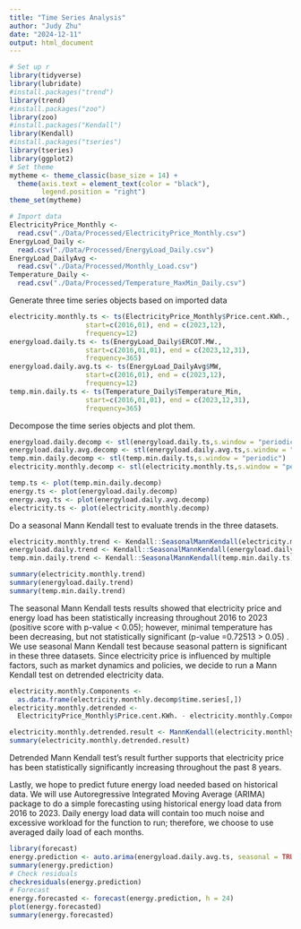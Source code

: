```yaml
---
title: "Time Series Analysis"
author: "Judy Zhu"
date: "2024-12-11"
output: html_document
---
```

  
```r
# Set up r
library(tidyverse)
library(lubridate)
#install.packages("trend")
library(trend)
#install.packages("zoo")
library(zoo)
#install.packages("Kendall")
library(Kendall)
#install.packages("tseries")
library(tseries)
library(ggplot2)
# Set theme
mytheme <- theme_classic(base_size = 14) +
  theme(axis.text = element_text(color = "black"), 
        legend.position = "right")
theme_set(mytheme)
```


```r
# Import data
ElectricityPrice_Monthly <-
  read.csv("./Data/Processed/ElectricityPrice_Monthly.csv")
EnergyLoad_Daily <-
  read.csv("./Data/Processed/EnergyLoad_Daily.csv")
EnergyLoad_DailyAvg <-
  read.csv("./Data/Processed/Monthly_Load.csv")
Temperature_Daily <-
  read.csv("./Data/Processed/Temperature_MaxMin_Daily.csv")

```

Generate three time series objects based on imported data
```r
electricity.monthly.ts <- ts(ElectricityPrice_Monthly$Price.cent.KWh.,
                   start=c(2016,01), end = c(2023,12),
                   frequency=12) 
energyload.daily.ts <- ts(EnergyLoad_Daily$ERCOT.MW.,
                   start=c(2016,01,01), end = c(2023,12,31),
                   frequency=365)
energyload.daily.avg.ts <- ts(EnergyLoad_DailyAvg$MW,
                   start=c(2016,01), end = c(2023,12),
                   frequency=12)
temp.min.daily.ts <- ts(Temperature_Daily$Temperature_Min,
                   start=c(2016,01,01), end = c(2023,12,31),
                   frequency=365)

```

Decompose the time series objects and plot them.
```r
energyload.daily.decomp <- stl(energyload.daily.ts,s.window = "periodic")
energyload.daily.avg.decomp <- stl(energyload.daily.avg.ts,s.window = "periodic")
temp.min.daily.decomp <- stl(temp.min.daily.ts,s.window = "periodic")
electricity.monthly.decomp <- stl(electricity.monthly.ts,s.window = "periodic")

temp.ts <- plot(temp.min.daily.decomp)
energy.ts <- plot(energyload.daily.decomp)
energy.avg.ts <- plot(energyload.daily.avg.decomp)
electricity.ts <- plot(electricity.monthly.decomp)

```

Do a seasonal Mann Kendall test to evaluate trends in the three datasets.
```r
electricity.monthly.trend <- Kendall::SeasonalMannKendall(electricity.monthly.ts)
energyload.daily.trend <- Kendall::SeasonalMannKendall(energyload.daily.ts)
temp.min.daily.trend <- Kendall::SeasonalMannKendall(temp.min.daily.ts)

summary(electricity.monthly.trend)
summary(energyload.daily.trend)
summary(temp.min.daily.trend)
```
The seasonal Mann Kendall tests results showed that electricity price and energy load has been statistically increasing throughout 2016 to 2023 (positive score with p-value < 0.05); however, minimal temperature has been decreasing, but not statistically significant (p-value =0.72513 > 0.05) . We use seasonal Mann Kendall test because seasonal pattern is significant in these three datasets. Since electricity price is influenced by multiple factors, such as market dynamics and policies, we decide to run a Mann Kendall test on detrended electricity data.
```r
electricity.monthly.Components <- 
  as.data.frame(electricity.monthly.decomp$time.series[,])
electricity.monthly.detrended <- 
  ElectricityPrice_Monthly$Price.cent.KWh. - electricity.monthly.Components$seasonal

electricity.monthly.detrended.result <- MannKendall(electricity.monthly.detrended)
summary(electricity.monthly.detrended.result)
```

Detrended Mann Kendall test's result further supports that electricity price has been statistically significantly increasing throughout the past 8 years.

Lastly, we hope to predict future energy load needed based on historical data. We will use Autoregressive Integrated Moving Average (ARIMA) package to do a simple forecasting using historical energy load data from 2016 to 2023. Daily energy load data will contain too much noise and excessive workload for the function to run; therefore, we choose to use averaged daily load of each months.
```r
library(forecast)
energy.prediction <- auto.arima(energyload.daily.avg.ts, seasonal = TRUE)
summary(energy.prediction)
# Check residuals
checkresiduals(energy.prediction)
# Forecast
energy.forecasted <- forecast(energy.prediction, h = 24)
plot(energy.forecasted)
summary(energy.forecasted)
```






